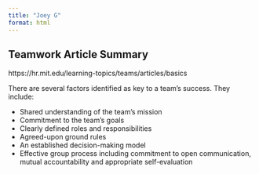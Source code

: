 ```yaml
---
title: "Joey G"
format: html
---
```


## Teamwork Article Summary 

https://hr.mit.edu/learning-topics/teams/articles/basics

There are several factors identified as key to a team's success. They include:

- Shared understanding of the team's mission
- Commitment to the team's goals
- Clearly defined roles and responsibilities
- Agreed-upon ground rules
- An established decision-making model
- Effective group process including commitment to open communication, mutual accountability and appropriate self-evaluation

